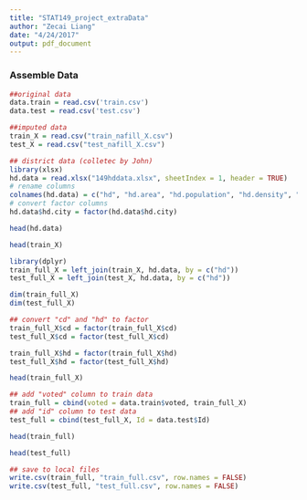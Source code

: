 ```yaml
---
title: "STAT149_project_extraData"
author: "Zecai Liang"
date: "4/24/2017"
output: pdf_document
---
```


### Assemble Data


```r
##original data
data.train = read.csv('train.csv')
data.test = read.csv('test.csv')

##imputed data
train_X = read.csv("train_nafill_X.csv")
test_X = read.csv("test_nafill_X.csv")

## district data (colletec by John)
library(xlsx)
hd.data = read.xlsx("149hddata.xlsx", sheetIndex = 1, header = TRUE)
# rename columns
colnames(hd.data) = c("hd", "hd.area", "hd.population", "hd.density", "hd.city")
# convert factor columns
hd.data$hd.city = factor(hd.data$hd.city)
```

```r
head(hd.data)
```

```r
head(train_X)
```

```r
library(dplyr)
train_full_X = left_join(train_X, hd.data, by = c("hd"))
test_full_X = left_join(test_X, hd.data, by = c("hd"))
```

```r
dim(train_full_X)
dim(test_full_X)
```

```r
## convert "cd" and "hd" to factor
train_full_X$cd = factor(train_full_X$cd)
test_full_X$cd = factor(test_full_X$cd)

train_full_X$hd = factor(train_full_X$hd)
test_full_X$hd = factor(test_full_X$hd)
```

```r
head(train_full_X)
```

```r
## add "voted" column to train data
train_full = cbind(voted = data.train$voted, train_full_X)
## add "id" column to test data
test_full = cbind(test_full_X, Id = data.test$Id)
```

```r
head(train_full)
```

```r
head(test_full)
```


```r
## save to local files
write.csv(train_full, "train_full.csv", row.names = FALSE)
write.csv(test_full, "test_full.csv", row.names = FALSE)
```

